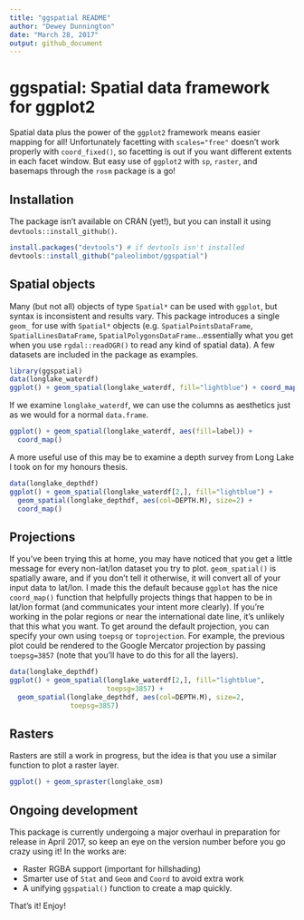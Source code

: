 ```yaml
---
title: "ggspatial README"
author: "Dewey Dunnington"
date: "March 28, 2017"
output: github_document
---
```


# ggspatial: Spatial data framework for ggplot2

Spatial data plus the power of the `ggplot2` framework means easier mapping for all! Unfortunately facetting with `scales="free"` doesn't work properly with `coord_fixed()`, so facetting is out if you want different extents in each facet window. But easy use of `ggplot2` with `sp`, `raster`, and basemaps through the `rosm` package is a go!

## Installation

The package isn't available on CRAN (yet!), but you can install it using `devtools::install_github()`.

```r
install.packages("devtools") # if devtools isn't installed
devtools::install_github("paleolimbot/ggspatial")
```

## Spatial objects

Many (but not all) objects of type `Spatial*` can be used with `ggplot`, but syntax is inconsistent and results vary. This package introduces a single `geom_` for use with `Spatial*` objects (e.g. `SpatialPointsDataFrame`, `SpatialLinesDataFrame`, `SpatialPolygonsDataFrame`...essentially what you get when you use `rgdal::readOGR()` to read any kind of spatial data). A few datasets are included in the package as examples.

```r
library(ggspatial)
data(longlake_waterdf)
ggplot() + geom_spatial(longlake_waterdf, fill="lightblue") + coord_map()
```

If we examine `longlake_waterdf`, we can use the columns as aesthetics just as we would for a normal `data.frame`.

```r
ggplot() + geom_spatial(longlake_waterdf, aes(fill=label)) + 
  coord_map()
```

A more useful use of this may be to examine a depth survey from Long Lake I took on for my honours thesis.

```r
data(longlake_depthdf)
ggplot() + geom_spatial(longlake_waterdf[2,], fill="lightblue") +
  geom_spatial(longlake_depthdf, aes(col=DEPTH.M), size=2) + 
  coord_map()
```

## Projections

If you've been trying this at home, you may have noticed that you get a little message for every non-lat/lon dataset you try to plot. `geom_spatial()` is spatially aware, and if you don't tell it otherwise, it will convert all of your input data to lat/lon. I made this the default because `ggplot` has the nice `coord_map()` function that helpfully projects things that happen to be in lat/lon format (and communicates your intent more clearly). If you're working in the polar regions or near the international date line, it's unlikely that this what you want. To get around the default projection, you can specify your own using `toepsg` or `toprojection`. For example, the previous plot could be rendered to the Google Mercator projection by passing `toepsg=3857` (note that you'll have to do this for all the layers).

```r
data(longlake_depthdf)
ggplot() + geom_spatial(longlake_waterdf[2,], fill="lightblue", 
                        toepsg=3857) +
  geom_spatial(longlake_depthdf, aes(col=DEPTH.M), size=2,
               toepsg=3857)
```

## Rasters

Rasters are still a work in progress, but the idea is that you use a similar function to plot a raster layer.

```r
ggplot() + geom_spraster(longlake_osm)
```

## Ongoing development

This package is currently undergoing a major overhaul in preparation for release in April 2017, so keep an eye on the version number before you go crazy using it! In the works are:

- Raster RGBA support (important for hillshading)
- Smarter use of `Stat` and `Geom` and `Coord` to avoid extra work
- A unifying `ggspatial()` function to create a map quickly.

That's it! Enjoy!
